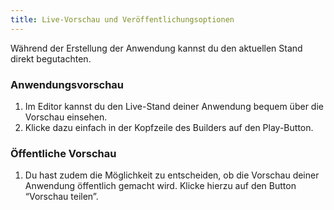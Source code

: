 ```yaml
---
title: Live-Vorschau und Veröffentlichungsoptionen
---
```


Während der Erstellung der Anwendung kannst du den aktuellen Stand direkt begutachten.

### Anwendungsvorschau

1. Im Editor kannst du den Live-Stand deiner Anwendung bequem über die Vorschau einsehen.
2. Klicke dazu einfach in der Kopfzeile des Builders auf den Play-Button.

### Öffentliche Vorschau

1. Du hast zudem die Möglichkeit zu entscheiden, ob die Vorschau deiner Anwendung öffentlich gemacht wird. Klicke hierzu auf den Button “Vorschau teilen”.
